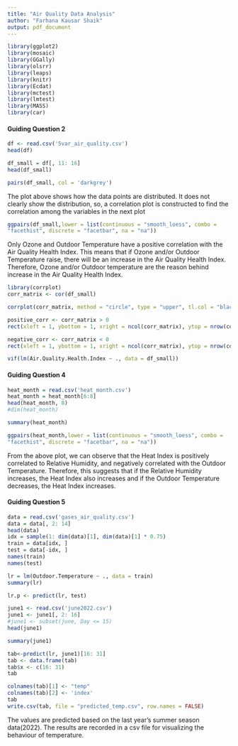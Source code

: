 ```yaml
---
title: "Air Quality Data Analysis"
author: "Farhana Kausar Shaik"
output: pdf_document
---
```




```r
library(ggplot2)
library(mosaic)
library(GGally)
library(olsrr)
library(leaps)
library(knitr)
library(Ecdat)
library(mctest)
library(lmtest)
library(MASS)
library(car)
```

#### Guiding Question 2

```r
df <- read.csv('5var_air_quality.csv')
head(df)
```
```r
df_small = df[, 11: 16]
head(df_small)
```

```r
pairs(df_small, col = 'darkgrey')
```

The plot above shows how the data points are distributed. It does not clearly show the distribution, so, a correlation plot is constructed to find the correlation among the variables in the next plot

```r
ggpairs(df_small,lower = list(continuous = "smooth_loess", combo =
"facethist", discrete = "facetbar", na = "na"))
```

Only Ozone and Outdoor Temperature have a positive correlation with the Air Quality Health Index. This means that if Ozone and/or Outdoor Temperature raise, there will be an increase in the Air Quality Health Index. Therefore, Ozone and/or Outdoor temperature are the reason behind increase in the Air Quality Health Index.

```r
library(corrplot)
corr_matrix <- cor(df_small)

corrplot(corr_matrix, method = "circle", type = "upper", tl.col = "black", col = c("grey", "black"))

positive_corr <- corr_matrix > 0
rect(xleft = 1, ybottom = 1, xright = ncol(corr_matrix), ytop = nrow(corr_matrix), border = "black", lwd = 2, lty = 0)

negative_corr <- corr_matrix < 0
rect(xleft = 1, ybottom = 1, xright = ncol(corr_matrix), ytop = nrow(corr_matrix), border = "black", lwd = 2, lty = 0)
```

```r
vif(lm(Air.Quality.Health.Index ~ ., data = df_small))
```

#### Guiding Question 4


```r
heat_month = read.csv('heat_month.csv')
heat_month = heat_month[6:8]
head(heat_month, 8)
#dim(heat_month)
```

```r
summary(heat_month)
```

```r
ggpairs(heat_month,lower = list(continuous = "smooth_loess", combo =
"facethist", discrete = "facetbar", na = "na"))
```

From the above plot, we can observe that the Heat Index is positively correlated to Relative Humidity, and negatively correlated with the Outdoor Temperature. Therefore, this suggests that if the Relative Humidity increases, the Heat Index also increases and if the Outdoor Temperature decreases, the Heat Index increases.


#### Guiding Question 5


```r
data = read.csv('gases_air_quality.csv')
data = data[, 2: 14]
head(data)
idx = sample(1: dim(data)[1], dim(data)[1] * 0.75)
train = data[idx, ]
test = data[-idx, ]
names(train)
names(test)
```

```r
lr = lm(Outdoor.Temperature ~ ., data = train)
summary(lr)
```

```r
lr.p <- predict(lr, test)
```


```r
june1 <- read.csv('june2022.csv')
june1 <- june1[, 2: 16]
#june1 <- subset(june, Day <= 15)
head(june1)
```

```r
summary(june1)
```


```r
tab<-predict(lr, june1)[16: 31]
tab <- data.frame(tab)
tab$x <- c(16: 31)
tab
```


```r
colnames(tab)[1] <- "temp"
colnames(tab)[2] <- 'index'
tab
write.csv(tab, file = "predicted_temp.csv", row.names = FALSE)
```

The values are predicted based on the last year's summer season data(2022). The results are recorded in a csv file for visualizing the behaviour of temperature.


